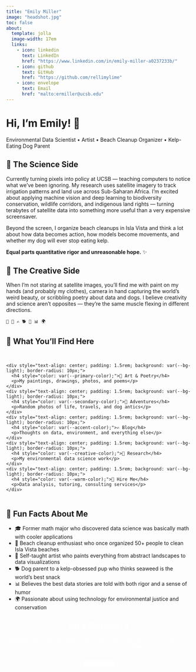 ```yaml
---
title: "Emily Miller"
image: "headshot.jpg"
toc: false
about:
  template: jolla
  image-width: 17em
  links: 
    - icon: linkedin
      text: LinkedIn
      href: "https://www.linkedin.com/in/emily-miller-a0237233b/"
    - icon: github
      text: GitHub
      href: "https://github.com/rellimylime"
    - icon: envelope
      text: Email
      href: "malto:ermiller@ucsb.edu" 
---
```


<div class="hero-section">
  <h1 class="hero-title">Hi, I'm Emily! 👋</h1>
  <p class="hero-subtitle">Environmental Data Scientist • Artist • Beach Cleanup Organizer • Kelp-Eating Dog Parent</p>
</div>

<div class="section-card">
  <h2>🧠 The Science Side</h2>
  <p>Currently turning pixels into policy at UCSB — teaching computers to notice what we've been ignoring. My research uses satellite imagery to track irrigation patterns and land use across Sub-Saharan Africa. I'm excited about applying machine vision and deep learning to biodiversity conservation, wildlife corridors, and indigenous land rights — turning terabytes of satellite data into something more useful than a very expensive screensaver.</p>
  
  <p>Beyond the screen, I organize beach cleanups in Isla Vista and think a lot about how data becomes action, how models become movements, and whether my dog will ever stop eating kelp.</p>
  
  <p><strong>Equal parts quantitative rigor and unreasonable hope.</strong> ✨</p>
</div>

<div class="section-card">
  <h2>🎨 The Creative Side</h2>
  <p>When I'm not staring at satellite images, you'll find me with paint on my hands (and probably my clothes), camera in hand capturing the world's weird beauty, or scribbling poetry about data and dogs. I believe creativity and science aren't opposites — they're the same muscle flexing in different directions.</p>
  
  <div class="emoji-section">
    🎨 📸 ✍️ 🐕 🌊 📊 🌍
  </div>
</div>

<div class="section-card">
  <h2>🚀 What You'll Find Here</h2>
  <div style="display: grid; grid-template-columns: repeat(auto-fit, minmax(250px, 1fr)); gap: 1.5rem; margin: 2rem 0;">
    <div style="text-align: center; padding: 1.5rem; background: var(--bg-light); border-radius: 10px;">
      <h4 style="color: var(--primary-color);">🎨 Art & Poetry</h4>
      <p>My paintings, drawings, photos, and poems</p>
    </div>
    <div style="text-align: center; padding: 1.5rem; background: var(--bg-light); border-radius: 10px;">
      <h4 style="color: var(--secondary-color);">📸 Adventures</h4>
      <p>Random photos of life, travels, and dog antics</p>
    </div>
    <div style="text-align: center; padding: 1.5rem; background: var(--bg-light); border-radius: 10px;">
      <h4 style="color: var(--accent-color);">✍️ Blog</h4>
      <p>Thoughts on data, environment, and everything else</p>
    </div>
    <div style="text-align: center; padding: 1.5rem; background: var(--bg-light); border-radius: 10px;">
      <h4 style="color: var(--creative-color);">🔬 Research</h4>
      <p>My environmental data science work</p>
    </div>
    <div style="text-align: center; padding: 1.5rem; background: var(--bg-light); border-radius: 10px;">
      <h4 style="color: var(--warm-color);">💼 Hire Me</h4>
      <p>Data analysis, tutoring, consulting services</p>
    </div>
  </div>
</div>

<div class="fun-divider"></div>

<div class="section-card">
  <h2>🌈 Fun Facts About Me</h2>
  <ul>
    <li>🎓 Former math major who discovered data science was basically math with cooler applications</li>
    <li>🌊 Beach cleanup enthusiast who once organized 50+ people to clean Isla Vista beaches</li>
    <li>🎨 Self-taught artist who paints everything from abstract landscapes to data visualizations</li>
    <li>🐕 Dog parent to a kelp-obsessed pup who thinks seaweed is the world's best snack</li>
    <li>📊 Believes the best data stories are told with both rigor and a sense of humor</li>
    <li>🌍 Passionate about using technology for environmental justice and conservation</li>
  </ul>
</div>

<div class="section-card" style="text-align: center; background: linear-gradient(135deg, var(--primary-color), var(--secondary-color)); color: white;">
  <h2 style="color: white;">Let's Connect! 🌟</h2>
  <p>Whether you want to collaborate on environmental research, commission some art, or just chat about the intersection of creativity and data science, I'd love to hear from you!</p>
  <a href="mailto:ermiller@ucsb.edu" class="btn-custom" style="background: white; color: var(--primary-color);">Get In Touch</a>
</div> 





